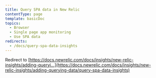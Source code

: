 ```yaml
---
title: Query SPA data in New Relic
contentType: page
template: basicDoc
topics:
  - Browser
  - Single page app monitoring
  - Use SPA data
redirects:
  - /docs/query-spa-data-insights
---
```


Redirect to [https://docs.newrelic.com/docs/insights/new-relic-insights/adding-queryi...](https://docs.newrelic.com/docs/insights/new-relic-insights/adding-querying-data/query-spa-data-insights)
